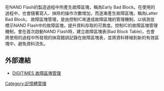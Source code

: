 {{unreferenced|time=2013-06-13T16:10:58+00:00}}
在NAND Flash的製造過程中所產生故障區塊，稱為Early Bad Block。在使用的過程中，也會隨著寫入、抹除的操作次數增加，而逐漸產生故障區塊，稱為Latter Bad Block。
故障區塊管理，是由控制IC來達成故障區塊的管理機制，以偵測並標示NAND Flash中的故障區塊，提升資料存取的可靠度。控制IC的故障區塊管理機制，會在首次啟動NAND Flash時，建立故障區塊表(Bad Block Table)，也會將使用的過程中所發現的抹寫錯誤記錄在故障區塊表，並將資料移植到新的有效區塊中，避免資料流失。

==外部連結==
*[http://www.digitimes.com.tw/tw/dt/n/shwnws.asp?CnlID=10&cat=30&id=0000137514_Z006PS9H00ZUOU5GPAFOE&ct=2 DIGITIMES 故障區塊管理] {{Wayback|url=http://www.digitimes.com.tw/tw/dt/n/shwnws.asp?CnlID=10&cat=30&id=0000137514_Z006PS9H00ZUOU5GPAFOE&ct=2 |date=20191206181604 }}

[[Category:記憶體管理|Category:記憶體管理]]